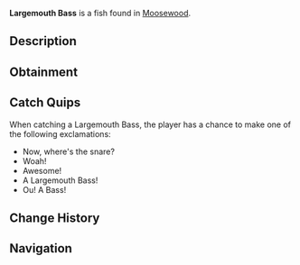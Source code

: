 {{FishInfobox
|image          = Largemouth Bass.png
|rarity         = Common
|sea            = First Sea
|location       = [[Moosewood]]
|sublocation    = Freshwater
|sources        = Fishing Rod
|radar_location = 
|xp             = 20
|weather        = Rain
|time           = 
|season         = Spring, Summer
|bait           = Worm
|base_weight    = 4.5
|base_value     = 85
|weight_range   = 3.5
|base_chance    = 75
|base_resil     = 80
}}
'''Largemouth Bass''' is a {{Rarity|Common}} fish found in [[Moosewood]].

== Description ==
{{Description|The Largemouth Bass is a common freshwater fish found in Moosewood known for its large mouth and aggressive feeding behaviour. It's found in various habitats, such as lakes, ponds, and rivers, where the water is warm and there's plenty of vegetation. Largemouth Bass are also known for their camouflage, with a greenish color on their backs that helps them blend in with their surroundings.|Bestiary Entry}}

== Obtainment ==
{{Description|Found in Moosewoods freshwater. Seems to prefer worms and other small baits.|Bestiary Hint}}
{{Fish Availability|
Moosewood/Freshwater Pond
Terrapin Island/Olm Cave
Terrapin Island/Surrounding Ocean
|top_rods      = 
Leviathan's Fang Rod\284201.17\187615.96;
Trident Rod\273915.34\138169.29;
Free Spirit Rod\269978.59\137923.66;
No-Life Rod\255019.17\207927.69;
Azure Of Lagoon\250659.77\210194.42;
Training Rod\185086.46\185086.46;
Egg Rod\233096.06\236453.41;
Verdant Shear Rod\231957.04\228421.69;
Abyssal Specter Rod\235714.92\225223.97;
Firefly Rod\228138.02\225205.68;
Blazebringer Rod\232281.42\219378.64;
Summit Rod\229281.53\206066.66;
Seraphic Rod\244262.15\196356.71;
Ethereal Prism Rod\239116.41\107413.57;
Challenger's Rod\235807.6\179727.75;
Depthseeker Rod\234228.15\209792.31;
Rod Of The Forgotten Fang\233056.37\179301.28;
Zeus Rod\231078.39\217926.08;
Rod Of The Depths\229913.95\163079.16;
Rod Of The Exalted One\228770.08\157519.12;
Avalanche Rod\221508.72\189049.68;
Volcanic Rod\220065.58\212847.38;
Steady Rod\104170.36\102831.42
|recommended   = Trident Rod
}}

== Catch Quips ==
When catching a Largemouth Bass, the player has a chance to make one of the following exclamations:
* Now, where's the snare?
* Woah!
* Awesome!
* A Largemouth Bass!
* Ou! A Bass!

== Change History ==
{{Change History|{{subst:Current Version}}}}

== Navigation ==
{{Fish Navbox|Moosewood}}